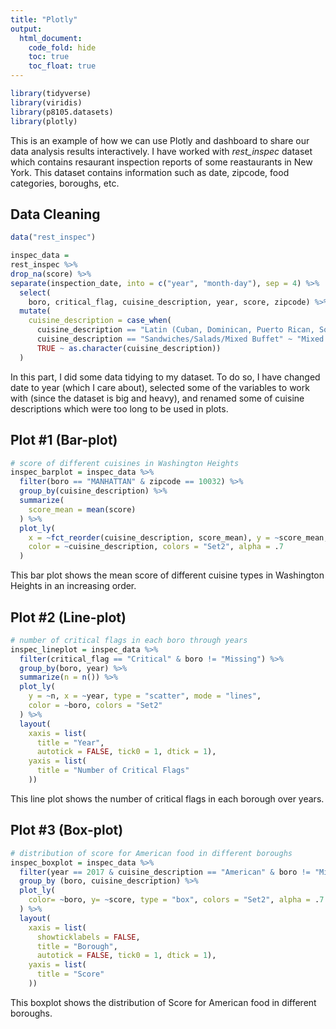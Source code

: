 ```yaml
---
title: "Plotly"
output: 
  html_document:
    code_fold: hide
    toc: true
    toc_float: true
---
```


```r

library(tidyverse)
library(viridis)
library(p8105.datasets)
library(plotly)
```
This is an example of how we can use Plotly and dashboard to share our data analysis results interactively. I have worked with _rest_inspec_ dataset which contains resaurant inspection reports of some reastaurants in New York. This dataset contains information such as date, zipcode, food categories, boroughs, etc.

## Data Cleaning
```r

data("rest_inspec")

inspec_data =
rest_inspec %>% 
drop_na(score) %>%
separate(inspection_date, into = c("year", "month-day"), sep = 4) %>% 
  select(
    boro, critical_flag, cuisine_description, year, score, zipcode) %>%
  mutate(
    cuisine_description = case_when(
      cuisine_description == "Latin (Cuban, Dominican, Puerto Rican, South & Central American)" ~ "Latin",
      cuisine_description == "Sandwiches/Salads/Mixed Buffet" ~ "Mixed Buffet",
      TRUE ~ as.character(cuisine_description))
  )
```
In this part, I did some data tidying to my dataset. To do so, I have changed date to year (which I care about), selected some of the variables to work with (since the dataset is big and heavy), and renamed some of cuisine descriptions which were too long to be used in plots.

## Plot #1 (Bar-plot)
```r

# score of different cuisines in Washington Heights
inspec_barplot = inspec_data %>%
  filter(boro == "MANHATTAN" & zipcode == 10032) %>% 
  group_by(cuisine_description) %>%
  summarize(
    score_mean = mean(score)
  ) %>% 
  plot_ly(
    x = ~fct_reorder(cuisine_description, score_mean), y = ~score_mean, type = "bar",
    color = ~cuisine_description, colors = "Set2", alpha = .7
  )
```
This bar plot shows the mean score of different cuisine types in Washington Heights in an increasing order.

## Plot #2 (Line-plot) 
```r

# number of critical flags in each boro through years
inspec_lineplot = inspec_data %>% 
  filter(critical_flag == "Critical" & boro != "Missing") %>% 
  group_by(boro, year) %>% 
  summarize(n = n()) %>% 
  plot_ly(
    y = ~n, x = ~year, type = "scatter", mode = "lines",
    color = ~boro, colors = "Set2"
  ) %>% 
  layout(
    xaxis = list(
      title = "Year",
      autotick = FALSE, tick0 = 1, dtick = 1),
    yaxis = list(
      title = "Number of Critical Flags"
    ))
```
This line plot shows the number of critical flags in each borough over years.

## Plot #3 (Box-plot)
```r

# distribution of score for American food in different boroughs
inspec_boxplot = inspec_data %>%
  filter(year == 2017 & cuisine_description == "American" & boro != "Missing") %>% 
  group_by (boro, cuisine_description) %>% 
  plot_ly(
    color= ~boro, y= ~score, type = "box", colors = "Set2", alpha = .7
  ) %>%
  layout(
    xaxis = list(
      showticklabels = FALSE,
      title = "Borough",
      autotick = FALSE, tick0 = 1, dtick = 1),
    yaxis = list(
      title = "Score"
    ))
```
This boxplot shows the distribution of Score for American food in different boroughs.